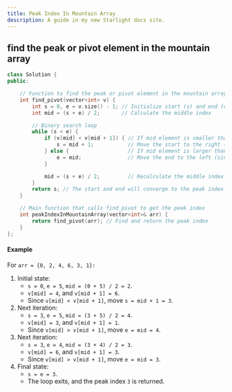 ```yaml
---
title: Peak Index In Mountain Array
description: A guide in my new Starlight docs site.
---
```


## find the peak or pivot element in the mountain array
```c++
class Solution {
public:

    // Function to find the peak or pivot element in the mountain array
    int find_pivot(vector<int> v) {
        int s = 0, e = v.size() - 1; // Initialize start (s) and end (e) indices
        int mid = (s + e) / 2;       // Calculate the middle index

        // Binary search loop
        while (s < e) {
            if (v[mid] < v[mid + 1]) { // If mid element is smaller than the next one
                s = mid + 1;           // Move the start to the right (look for a larger element)
            } else {                   // If mid element is larger than the next one
                e = mid;               // Move the end to the left (since mid could be the peak)
            }

            mid = (s + e) / 2;         // Recalculate the middle index
        }
        return s; // The start and end will converge to the peak index
    }

    // Main function that calls find_pivot to get the peak index
    int peakIndexInMountainArray(vector<int>& arr) {
        return find_pivot(arr); // Find and return the peak index
    }
};
```

#### Example
For `arr = {0, 2, 4, 6, 3, 1}:`
1. Initial state:
    - `s = 0`, `e = 5`, `mid = (0 + 5) / 2 = 2`.
    - `v[mid] = 4`, and `v[mid + 1] = 6`.
    - Since `v[mid] < v[mid + 1]`, move `s = mid + 1 = 3`.
2. Next iteration:
    - `s = 3`, `e = 5`, `mid = (3 + 5) / 2 = 4`.
    - `v[mid] = 3`, and `v[mid + 1] = 1`.
    - Since `v[mid] > v[mid + 1]`, move `e = mid = 4`.
3. Next iteration:
    - `s = 3`, `e = 4`, `mid = (3 + 4) / 2 = 3`.
    - `v[mid] = 6`, and `v[mid + 1] = 3`.
    - Since `v[mid] > v[mid + 1]`, move `e = mid = 3`.
4. Final state:
    - `s = e = 3`.
    - The loop exits, and the peak index `3` is returned.
